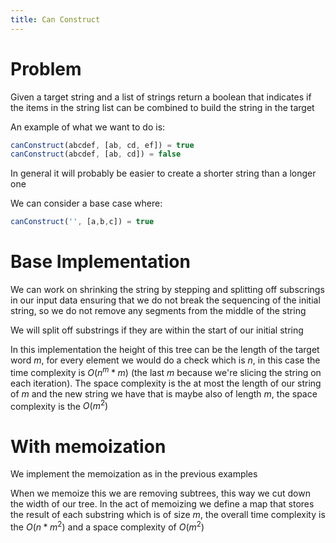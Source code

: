 ---
title: Can Construct
---


# Problem

Given a target string and a list of strings return a boolean that indicates if the items in the string list can be combined to build the string in the target

An example of what we want to do is:

```js
canConstruct(abcdef, [ab, cd, ef]) = true
canConstruct(abcdef, [ab, cd]) = false
```

In general it will probably be easier to create a shorter string than a longer one

We can consider a base case where:

```js
canConstruct('', [a,b,c]) = true
```

# Base Implementation

We can work on shrinking the string by stepping and splitting off subscrings in our input data ensuring that we do not break the sequencing of the initial string, so we do not remove any segments from the middle of the string

We will split off substrings if they are within the start of our initial string

<Snippet path="dynamic-programming/memoization/can-construct.ts" />

In this implementation the height of this tree can be the length of the target word $m$, for every element we would do a check which is $n$, in this case the time complexity is $O(n^m * m)$ (the last $m$ because we're slicing the string on each iteration). The space complexity is the at most the length of our string of $m$ and the new string we have that is maybe also of length $m$, the space complexity is the $O(m^2)$

# With memoization

We implement the memoization as in the previous examples

<Snippet path="dynamic-programming/memoization/can-construct-memo.ts" />

When we memoize this we are removing subtrees, this way we cut down the width of our tree. In the act of memoizing we define a map that stores the result of each substring which is of size $m$, the overall time complexity is the $O(n * m^2)$ and a space complexity of $O(m^2)$

